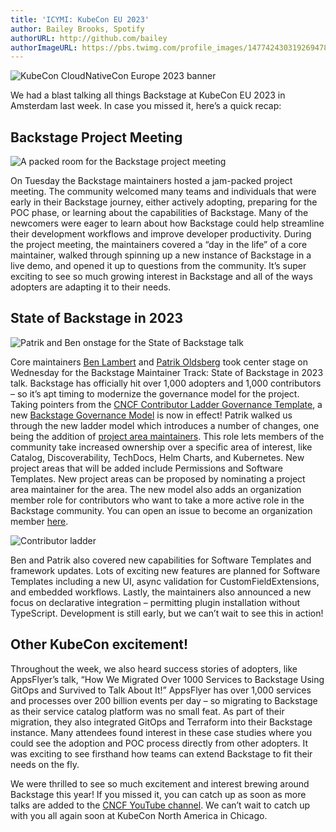 ```yaml
---
title: 'ICYMI: KubeCon EU 2023'
author: Bailey Brooks, Spotify
authorURL: http://github.com/bailey
authorImageURL: https://pbs.twimg.com/profile_images/1477424303192694785/qCfN6XWW_400x400.jpg
---
```


![KubeCon CloudNativeCon Europe 2023 banner](assets/2023-04-26/Backstage_News_3-7-23_KubeCon.png)

We had a blast talking all things Backstage at KubeCon EU 2023 in Amsterdam last week. In case you missed it, here’s a quick recap:

<!-- truncate -->

## Backstage Project Meeting

![A packed room for the Backstage project meeting](assets/2023-04-26/IMG_2522.png)

On Tuesday the Backstage maintainers hosted a jam-packed project meeting. The community welcomed many teams and individuals that were early in their Backstage journey, either actively adopting, preparing for the POC phase, or learning about the capabilities of Backstage. Many of the newcomers were eager to learn about how Backstage could help streamline their development workflows and improve developer productivity. During the project meeting, the maintainers covered a “day in the life” of a core maintainer, walked through spinning up a new instance of Backstage in a live demo, and opened it up to questions from the community. It’s super exciting to see so much growing interest in Backstage and all of the ways adopters are adapting it to their needs.

## State of Backstage in 2023

![Patrik and Ben onstage for the State of Backstage talk](assets/2023-04-26/IMG_0120.png)

Core maintainers [Ben Lambert](https://github.com/benjdlambert) and [Patrik Oldsberg](https://github.com/Rugvip) took center stage on Wednesday for the Backstage Maintainer Track: State of Backstage in 2023 talk. Backstage has officially hit over 1,000 adopters and 1,000 contributors – so it’s apt timing to modernize the governance model for the project. Taking pointers from the [CNCF Contributor Ladder Governance Template](https://contribute.cncf.io/maintainers/templates/), a new [Backstage Governance Model](https://github.com/backstage/backstage/blob/master/GOVERNANCE.md) is now in effect! Patrik walked us through the new ladder model which introduces a number of changes, one being the addition of [project area maintainers](https://github.com/backstage/backstage/blob/master/GOVERNANCE.md#project-area-maintainer). This role lets members of the community take increased ownership over a specific area of interest, like Catalog, Discoverability, TechDocs, Helm Charts, and Kubernetes. New project areas that will be added include Permissions and Software Templates. New project areas can be proposed by nominating a project area maintainer for the area. The new model also adds an organization member role for contributors who want to take a more active role in the Backstage community. You can open an issue to become an organization member [here](https://github.com/backstage/community/issues/new/choose).

![Contributor ladder](assets/2023-04-26/contributor_ladder.png)

Ben and Patrik also covered new capabilities for Software Templates and framework updates. Lots of exciting new features are planned for Software Templates including a new UI, async validation for CustomFieldExtensions, and embedded workflows. Lastly, the maintainers also announced a new focus on declarative integration – permitting plugin installation without TypeScript. Development is still early, but we can’t wait to see this in action!

## Other KubeCon excitement!

Throughout the week, we also heard success stories of adopters, like AppsFlyer’s talk, “How We Migrated Over 1000 Services to Backstage Using GitOps and Survived to Talk About It!” AppsFlyer has over 1,000 services and processes over 200 billion events per day – so migrating to Backstage as their service catalog platform was no small feat. As part of their migration, they also integrated GitOps and Terraform into their Backstage instance. Many attendees found interest in these case studies where you could see the adoption and POC process directly from other adopters. It was exciting to see firsthand how teams can extend Backstage to fit their needs on the fly.

We were thrilled to see so much excitement and interest brewing around Backstage this year! If you missed it, you can catch up as soon as more talks are added to the [CNCF YouTube channel](https://www.youtube.com/@cncf/featured). We can’t wait to catch up with you all again soon at KubeCon North America in Chicago.
